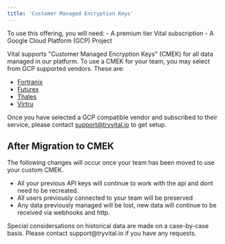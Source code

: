 ```yaml
---
title: 'Customer Managed Encryption Keys'
---
```


<Info>
To use this offering, you will need:
- A premium tier Vital subscription
- A Google Cloud Platform (GCP) Project
</Info>


Vital supports "Customer Managed Encryption Keys" (CMEK) for all data managed in our platform.
To use a CMEK for your team, you may select from GCP supported vendors. These are:

- [Fortranix](https://fortanix.com/solutions/use-case/ekm-for-gcp/)
- [Futurex](https://www.futurex.com/solutions/google-cloud-ekm-integration)
- [Thales](https://thalesdocs.com/dpod/services/key_management_services/ekms/index.html)
- [Virtru](https://www.virtru.com/google-cloud-encryption/)

Once you have selected a GCP compatible vendor and subscribed to their service, 
please contact support@tryvital.io to get setup.

## After Migration to CMEK

The following changes will occur once your team has been moved to use your custom CMEK.

- All your previous API keys will continue to work with the api and dont need
  to be recreated.
- All users previously connected to your team will be preserved
- Any data previously managed will be lost, new data will continue to be received via webhooks and http.

<Info>
Special considersations on historical data are made on a case-by-case basis. Please contact support@tryvital.io if you have any requests.
</Info>
